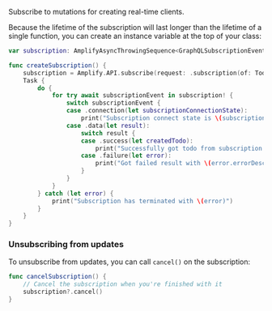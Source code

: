 Subscribe to mutations for creating real-time clients.

Because the lifetime of the subscription will last longer than the lifetime of a single function, you can create an instance variable at the top of your class:

```swift
var subscription: AmplifyAsyncThrowingSequence<GraphQLSubscriptionEvent<Todo>>?
```

```swift
func createSubscription() {
    subscription = Amplify.API.subscribe(request: .subscription(of: Todo.self, type: .onCreate))
    Task {
        do {
            for try await subscriptionEvent in subscription! {
                switch subscriptionEvent {
                case .connection(let subscriptionConnectionState):
                    print("Subscription connect state is \(subscriptionConnectionState)")
                case .data(let result):
                    switch result {
                    case .success(let createdTodo):
                        print("Successfully got todo from subscription: \(createdTodo)")
                    case .failure(let error):
                        print("Got failed result with \(error.errorDescription)")
                    }
                }
            }
        } catch (let error) {
            print("Subscription has terminated with \(error)")
        }
    }
}
```

### Unsubscribing from updates

To unsubscribe from updates, you can call `cancel()` on the subscription:

```swift
func cancelSubscription() {
    // Cancel the subscription when you're finished with it
    subscription?.cancel()
}
```
